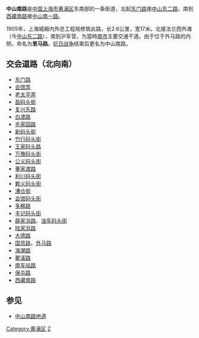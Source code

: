 {{Infobox China Road
|路牌类型=Shanghai
|中文道路名称=中山南路
|走向1=北
|走向2=南
|走向1(E)=N
|道路英文名=Zhongshan Rd. (S)
|走向2(E)=S
|图片=File:外滩隧道.jpg
|图片说明=位于中山南路北首的[[外滩隧道|外滩隧道]]入口
|道路属性=
|道路总长度=
|车速限制=
|行车线数量=
|所在地区= [[上海市|上海市]][[黄浦区|黄浦区]]
|起点= [[东门路_(上海)|东门路]]
|终点= [[西藏南路|西藏南路]]
|道路命名日期= 
|命名缘由= 
|道路旧名= [[里马路|里马路]]
|道路动工日期= 1905年
|通车日期= 
|路段主要建筑= [[三山会馆|三山会馆]]、[[南浦大桥|南浦大桥]]
}}

'''中山南路'''是[[中国|中国]][[上海市|上海市]][[黄浦区|黄浦区]]东南部的一条街道，北起[[东门路_(上海)|东门路]]接[[中山东二路|中山东二路]]，南到[[西藏南路|西藏南路]]接[[中山南一路|中山南一路]]。

1905年，上海城厢内外总工程局修筑此路，长2.6公里，宽17米。北接法兰西外滩（今[[中山东二路|中山东二路]]），南到沪军营，为當時[[南市区_(上海市)|南市]]主要交通干道。由于位于外马路的内侧，命名为'''里马路'''。[[中国抗日战争|抗日战争]]结束后更名为中山南路。

== 交会道路（北向南） ==
*[[东门路_(上海)|东门路]]
*[[会馆弄|会馆弄]]
*[[老太平弄|老太平弄]]
*[[盐码头街|盐码头街]]
*[[复兴东路_(上海)|复兴东路]]
*[[白渡路|白渡路]]
*[[毛家园路|毛家园路]]
*[[新码头街|新码头街]]
*[[竹行码头街|竹行码头街]]
*[[王家码头路|王家码头路]]
*[[万豫码头街|万豫码头街]]
*[[公义码头街|公义码头街]]
*[[董家渡路|董家渡路]]
*[[利川码头街|利川码头街]]
*[[赖义码头街|赖义码头街]]
*[[漕仓街|漕仓街]]
*[[会馆码头街|会馆码头街]]
*[[多稼路|多稼路]]
*[[丰记码头街|丰记码头街]]
*[[薛家浜路|薛家浜路]]、[[油车码头街|油车码头街]]
*[[陆家浜路|陆家浜路]]
*[[大德路_(上海)|大德路]]
*[[国货路|国货路]]、[[外马路_(上海)|外马路]]
*[[海潮路|海潮路]]
*[[瞿溪路|瞿溪路]]
*[[南车站路|南车站路]]
*[[保屯路|保屯路]]
*[[西藏南路|西藏南路]]

==参见==
*[[中山南路地道|中山南路地道]]

{{模板:上海市区三横三纵主干道}}
{{SH-stub}}


[[Category:黄浦区|Category:黄浦区]]
[[Category:上海道路|Z]]